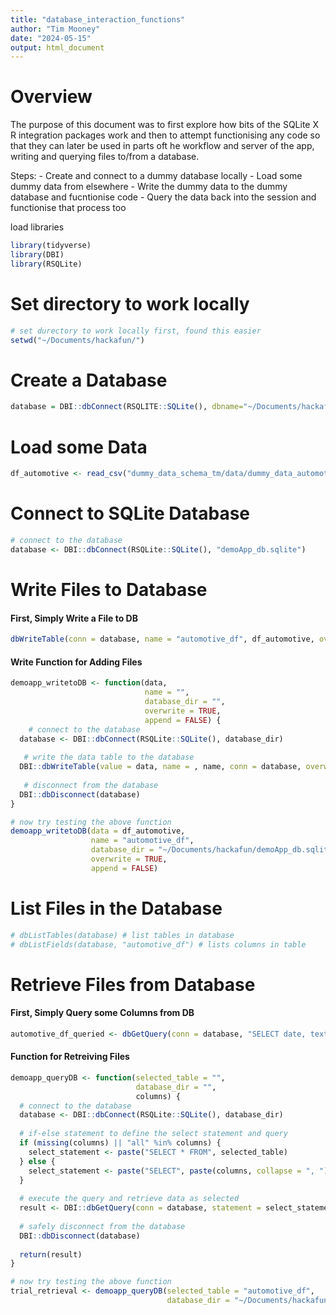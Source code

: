 ```yaml
---
title: "database_interaction_functions"
author: "Tim Mooney"
date: "2024-05-15"
output: html_document
---
```


# Overview
The purpose of this document was to first explore how bits of the SQLite X R integration packages work and then to attempt functionising any code so that they can later be used in parts oft he workflow and server of the app, writing and querying files to/from a database.

Steps:
- Create and connect to a dummy database locally
- Load some dummy data from elsewhere
- Write the dummy data to the dummy database and fucntionise code
- Query the data back into the session and functionise that process too

load libraries
```r
library(tidyverse)
library(DBI)
library(RSQLite)
```
# Set directory to work locally
```r
# set durectory to work locally first, found this easier
setwd("~/Documents/hackafun/")
```

# Create a Database
```r
database = DBI::dbConnect(RSQLITE::SQLite(), dbname="~/Documents/hackafun/demoApp_db.sqlite")
```

# Load some Data
```r
df_automotive <- read_csv("dummy_data_schema_tm/data/dummy_data_automotive.csv")
```

# Connect to SQLite Database
```r
# connect to the database
database <- DBI::dbConnect(RSQLite::SQLite(), "demoApp_db.sqlite")
```

# Write Files to Database
#### First, Simply Write a File to DB
```r
dbWriteTable(conn = database, name = "automotive_df", df_automotive, overwrite = TRUE, append = FALSE)
```
#### Write Function for Adding Files
```r
demoapp_writetoDB <- function(data,
                              name = "",
                              database_dir = "",
                              overwrite = TRUE,
                              append = FALSE) {
    # connect to the database
  database <- DBI::dbConnect(RSQLite::SQLite(), database_dir)
  
   # write the data table to the database
  DBI::dbWriteTable(value = data, name = , name, conn = database, overwrite = overwrite, append = append)
  
   # disconnect from the database
  DBI::dbDisconnect(database)
}

# now try testing the above function
demoapp_writetoDB(data = df_automotive,
                  name = "automotive_df",
                  database_dir = "~/Documents/hackafun/demoApp_db.sqlite",
                  overwrite = TRUE,
                  append = FALSE)
```

# List Files in the Database
```r
# dbListTables(database) # list tables in database
# dbListFields(database, "automotive_df") # lists columns in table
```

# Retrieve Files from Database
#### First, Simply Query some Columns from DB
```r
automotive_df_queried <- dbGetQuery(conn = database, "SELECT date, text, sentiment FROM automotive_df")
```
#### Function for Retreiving Files
```r
demoapp_queryDB <- function(selected_table = "",
                            database_dir = "",
                            columns) {
  # connect to the database
  database <- DBI::dbConnect(RSQLite::SQLite(), database_dir)
  
  # if-else statement to define the select statement and query
  if (missing(columns) || "all" %in% columns) {
    select_statement <- paste("SELECT * FROM", selected_table)
  } else {
    select_statement <- paste("SELECT", paste(columns, collapse = ", "), "FROM", selected_table)
  }
  
  # execute the query and retrieve data as selected
  result <- DBI::dbGetQuery(conn = database, statement = select_statement)
  
  # safely disconnect from the database
  DBI::dbDisconnect(database)
  
  return(result)
}

# now try testing the above function
trial_retrieval <- demoapp_queryDB(selected_table = "automotive_df",
                                   database_dir = "~/Documents/hackafun/demoApp_db.sqlite")
```
